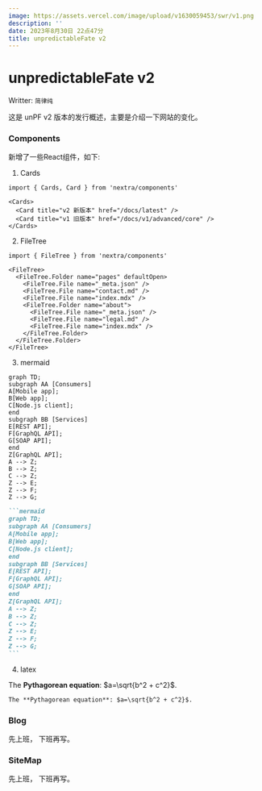 ```yaml
---
image: https://assets.vercel.com/image/upload/v1630059453/swr/v1.png
description: ''
date: 2023年8月30日 22点47分
title: unpredictableFate v2
---
```


# unpredictableFate v2

Writter: `简律纯`

这是 unPF v2 版本的发行概述，主要是介绍一下网站的变化。

### Components

新增了一些React组件，如下:

1. Cards

 
<Cards>
  <Card title="v2 新版本" href="/docs/latest" />
  <Card title="v1 旧版本" href="/docs/v1/advanced/core" />
</Cards>

``` tsx copy showLineNumbers
import { Cards, Card } from 'nextra/components'
 
<Cards>
  <Card title="v2 新版本" href="/docs/latest" />
  <Card title="v1 旧版本" href="/docs/v1/advanced/core" />
</Cards>
```


2. FileTree

 
<FileTree>
  <FileTree.Folder name="pages" defaultOpen>
    <FileTree.File name="_meta.json" />
    <FileTree.File name="contact.md" />
    <FileTree.File name="index.mdx" />
    <FileTree.Folder name="about">
      <FileTree.File name="_meta.json" />
      <FileTree.File name="legal.md" />
      <FileTree.File name="index.mdx" />
    </FileTree.Folder>
  </FileTree.Folder>
</FileTree>

``` tsx copy showLineNumbers
import { FileTree } from 'nextra/components'
 
<FileTree>
  <FileTree.Folder name="pages" defaultOpen>
    <FileTree.File name="_meta.json" />
    <FileTree.File name="contact.md" />
    <FileTree.File name="index.mdx" />
    <FileTree.Folder name="about">
      <FileTree.File name="_meta.json" />
      <FileTree.File name="legal.md" />
      <FileTree.File name="index.mdx" />
    </FileTree.Folder>
  </FileTree.Folder>
</FileTree>
```

3. mermaid

```mermaid
graph TD;
subgraph AA [Consumers]
A[Mobile app];
B[Web app];
C[Node.js client];
end
subgraph BB [Services]
E[REST API];
F[GraphQL API];
G[SOAP API];
end
Z[GraphQL API];
A --> Z;
B --> Z;
C --> Z;
Z --> E;
Z --> F;
Z --> G;
```

```` markdown
```mermaid
graph TD;
subgraph AA [Consumers]
A[Mobile app];
B[Web app];
C[Node.js client];
end
subgraph BB [Services]
E[REST API];
F[GraphQL API];
G[SOAP API];
end
Z[GraphQL API];
A --> Z;
B --> Z;
C --> Z;
Z --> E;
Z --> F;
Z --> G;
```
````

4. latex

The **Pythagorean equation**: $a=\sqrt{b^2 + c^2}$.

``` markdown
The **Pythagorean equation**: $a=\sqrt{b^2 + c^2}$.
```

### Blog

先上班， 下班再写。


### SiteMap

先上班， 下班再写。